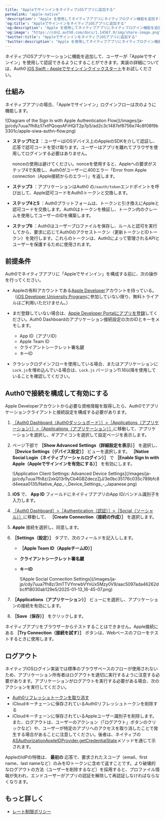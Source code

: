 ```yaml
---
title: "AppleでサインインをネイティブiOSアプリに追加する"
permalink: "apple-native"
'description': "Apple を使用してネイティブアプリにネイティブログイン機能を追加する方法を説明します。"
'og:title': "AppleでサインインをネイティブiOSアプリに追加する"
'og:description': "Apple を使用してネイティブアプリにネイティブログイン機能を追加する方法を説明します。"
'og:image': "https://cdn2.auth0.com/docs/1.14567.0/img/share-image.png"
'twitter:title': "AppleでサインインをネイティブiOSアプリに追加する"
'twitter:description': "Apple を使用してネイティブアプリにネイティブログイン機能を追加する方法を説明します。"
---
```


ネイティブiOSアプリケーションに機能を追加して、ユーザーが「Appleでサインイン」を使用して認証できるようにすることができます。実装の詳細については、Auth0 [iOS Swift - Appleでサインインクイックスタート](/ja-jp/quickstart/native/ios-swift-siwa)をお試しください。

## 仕組み

ネイティブアプリの場合、「Appleでサインイン」ログインフローは次のように機能します。

<Frame>![Diagram of the Sign In with Apple Authentication Flow](/images/ja-jp/cdy7uua7fh8z/I7xtPQoqoAFiHQiT2p7p5/ad2c3c1487ef8756e74c8f08f9b3301c/apple-siwa-authn-flow.png)</Frame>

* **ステップ1と2** ：ユーザーはiOSデバイス上のAppleのSDKを介して認証し、応答で認可コードを受け取ります。ユーザーはアプリを離れてブラウザを使用してログインする必要はありません。

  <Warning>

  nonceの使用は避けてください。nonceを使用すると、Appleへの要求がステップ4で失敗し、Auth0がユーザーに400エラー「Error from Apple connection（Apple接続からのエラー）」を返します。

  </Warning>

* **ステップ3** ：アプリケーションはAuth0 の`/oauth/token`エンドポイントを呼び出して、Apple認可コードをAuth0トークンと交換します。
* **ステップ4と5** ：Auth0プラットフォームは、トークンと引き換えにAppleと認可コードを交換します。Auth0はトークンを検証し、トークン内のクレームを使用してユーザーのIDを構築します。
* **ステップ6** ：Auth0はユーザープロファイルを保存し、ルールと認可を実行してから、要求に応じてAuth0のアクセストークン（更新トークンとIDトークン）を発行します。これらのトークンは、Auth0によって管理されるAPIとユーザーを保護するために使用されます。

## 前提条件

Auth0でネイティブアプリに「Appleでサインイン」を構成する前に、次の操作を行ってください。

* Appleの有料アカウントである[Apple Developer](https://developer.apple.com/programs/)アカウントを持っている。（[iOS Developer University Program](https://developer.apple.com/support/compare-memberships/)に参加していない限り、無料トライアルはご利用いただけません。）
* まだ登録していない場合は、[Apple Developer Portalにアプリを登録](https://marketplace.auth0.com/integrations/apple-social-connection)してください。<Tooltip data-tooltip-id="react-containers-DefinitionTooltip-0" href="/ja-jp/glossary?term=auth0-dashboard" tip="Auth0 Dashboard: サービスを構成するためのAuth0の主製品。" cta="用語集の表示">Auth0 Dashboard</Tooltip>のアプリケーション接続設定の次のIDとキーをメモします。

  + App ID（アプリID）
  + Apple Team ID
  + クライアントシークレット署名鍵
  + キーID
* クラシックログインフローを使用している場合、またはアプリケーションに`Lock.js`を埋め込んでいる場合は、`Lock.js` バージョン11.16以降を使用していることを確認してください。

## Auth0で接続を構成して有効にする

Apple Developerアカウントから必要な資格情報を取得したら、Auth0でアプリケーションクライアントと接続設定を構成する必要があります。

1. [［Auth0 Dashboard（Auth0ダッシュボード）］>［Applications（アプリケーション）］>［Applications（アプリケーション）］](https://manage.auth0.com/#/applications)に移動して、アプリケーションを選択し、ギアアイコンを選択して設定ページを表示します。
2. ページ下部で **［Show Advanced Settings（詳細設定を表示）］** を選択し、 **［Device Settings（デバイス設定）］** ビューを選択します。 **［Native Social Login（ネイティブソーシャルログイン）］** で **［Enable Sign In with Apple（Appleでサインインを有効にする）］** を有効にします。

   <Frame>![Application Client Settings: Advanced Device Settings](/images/ja-jp/cdy7uua7fh8z/2xkQ13r9yCb4GBZdeczZjJ/3e0bc35176c035c789bfc8d4eeaa0135/Native_App_-_Device_Settings_-_Japanese.png)</Frame>

3. **iOS** で、 **App ID** フィールドにネイティブアプリのApp ID/バンドル識別子を入力します。
4. [［Auth0 Dashboard］>［Authentication（認証）］>［Social（ソーシャル）］](https://manage.auth0.com/#/connections/social)に移動して、 **［Create Connection（接続の作成）］** を選択します。
5. **Apple** 接続を選択し、同意します。
6. **［Settings（設定）］** タブで、次のフィールドを記入しします。

   * **［Apple Team ID（AppleチームID）］**
   * **クライアントシークレット署名鍵**
   * **キーID**

     <Frame>![Apple Social Connection Settings](/images/ja-jp/cdy7uua7fh8z/3mTTVYnrwbVYnUx5Mzy0V9/aac5097ada46262dbcff18030ab129e5/2025-01-13_16-45-07.png)</Frame>

7. **［Applications（アプリケーション）］** ビューにを選択し、アプリケーションの接続を有効にします。
8. **［Save（保存）］** をクリックします。

<Callout icon="file-lines" color="#0EA5E9" iconType="regular">

ネイティブアプリをブラウザーからテストすることはできません。Apple接続にある **［Try Connection（接続を試す）］** ボタンは、Webベースのフローをテストするときに使用します。

</Callout>

## ログアウト

ネイティブiOSログイン実装では標準のブラウザベースのフローが使用されないため、アプリケーション所有者はログアウトを適切に実行するように注意する必要があります。アプリケーションがログアウトを実行する必要がある場合、次のアクションを実行してください。

* [Auth0リフレッシュトークンを取り消す](/ja-jp/api/authentication#revoke-refresh-token)
* iCloudキーチェーンに保存されているAuth0リフレッシュトークンを削除する
* iCloudキーチェーンに保存されているAppleユーザー識別子を削除します。
  また、ログアウトは、ユーザーのアクション（「ログアウト」ボタンのクリックなど）や、ユーザーが特定のアプリへのアクセスを取り消したことで発生する場合があることに注意してください。後者は、ネイティブの[ASAuthorizationAppleIDProvider.getCredentialState](https://developer.apple.com/documentation/authenticationservices/asauthorizationappleidprovider/3175423-getcredentialstate)メソッドを通じて示されます。

<Callout icon="file-lines" color="#0EA5E9" iconType="regular">

AppleのIdPの特徴は、 **最初の** 応答で、要求されたスコープ（email、first name、last nameなど）のみをIDトークンに含めて返すことです。より破壊的なログアウトの方法（ユーザーを削除するなど）を採用すると、プロファイル情報が失われ、エンドユーザーがアプリの認証を解除して再認証しなければならなくなります。

</Callout>

## もっと詳しく

* [レート制限ポリシー](/ja-jp/troubleshoot/customer-support/operational-policies/rate-limit-policy)